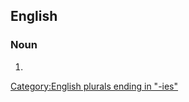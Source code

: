 {{also|géométries}}

==English==

===Noun===
{{head|en|noun plural form}}

# {{plural of|geometry|lang=en}}

[[Category:English plurals ending in "-ies"]]
